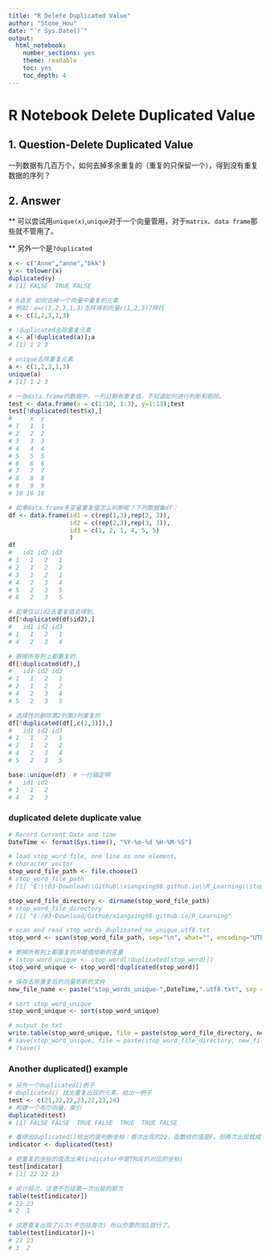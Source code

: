 ```yaml
---
title: "R Delete Duplicated Value"
author: "Stone_Hou"
date: "`r Sys.Date()`"
output:
  html_notebook:
    number_sections: yes
    theme: readable
    toc: yes
    toc_depth: 4
---
```



# R Notebook Delete Duplicated Value

## 1. Question-Delete Duplicated Value

一列数据有几百万个，如何去掉多余重复的（重复的只保留一个），得到没有重复数据的序列？

## 2. Answer

** 可以尝试用`unique(x)`,`unique`对于一个向量管用，对于`matrix`、`data frame`那些就不管用了。

** 另外一个是`?duplicated`

```r
x <- c("Anne","anne","bkk")
y <- tolower(x)
duplicated(y)
# [1] FALSE  TRUE FALSE

# R语言 如何去掉一个向量中重复的元素
# 例如：a=c(1,2,3,1,3)怎样得到向量c(1,2,3)?拜托
a <- c(1,2,3,1,3)

# !duplicated去除重复元素
a <- a[!duplicated(a)];a
# [1] 1 2 3

# unique去除重复元素
a <- c(1,2,3,1,3)
unique(a)
# [1] 1 2 3

# 一张data.frame的数据中，一列日期有重复值，不知道如何进行判断和剔除。
test <- data.frame(x = c(1:10, 1:3), y=1:13);test
test[!duplicated(test$x),]
#     x  y
# 1   1  1
# 2   2  2
# 3   3  3
# 4   4  4
# 5   5  5
# 6   6  6
# 7   7  7
# 8   8  8
# 9   9  9
# 10 10 10

# 如果data.frame多变量重复值怎么判断呢？下列数据集df：
df <- data.frame(id1 = c(rep(1,3),rep(2, 3)),
                 id2 = c(rep(2,3),rep(3, 3)),
                 id3 = c(1, 2, 1, 4, 5, 5)                 
                 )
df
#   id1 id2 id3
# 1   1   2   1
# 2   1   2   2
# 3   1   2   1
# 4   2   3   4
# 5   2   3   5
# 6   2   3   5

# 如果仅以id2去重复值会得到,
df[!duplicated(df$id2),]
#   id1 id2 id3
# 1   1   2   1
# 4   2   3   4

# 删掉所有列上都重复的
df[!duplicated(df),]
#   id1 id2 id3
# 1   1   2   1
# 2   1   2   2
# 4   2   3   4
# 5   2   3   5

# 选择性的删除第2列第3列重复的
df[!duplicated(df[,c(2,3)]),]
#   id1 id2 id3
# 1   1   2   1
# 2   1   2   2
# 4   2   3   4
# 5   2   3   5

base::unique(df)  # 一行搞定啊
#   id1 id2
# 1   1   2
# 4   2   3

```


###  duplicated delete duplicate value


```r
# Record Current Date and time
DateTime <- format(Sys.time(), "%Y-%m-%d %H-%M-%S")

# load stop_word file, one line as one element, 
# character vector
stop_word_file_path <- file.choose()
# stop_word_file_path
# [1] "E:\\03-Download\\Github\\xiangxing98.github.io\\R_Learning\\stop_words_duplicated_no_unique.utf8.txt"

stop_word_file_directory <- dirname(stop_word_file_path)
# stop_word_file_directory
# [1] "E:/03-Download/Github/xiangxing98.github.io/R_Learning"

# scan and read stop_words_duplicated_no_unique.utf8.txt
stop_word <- scan(stop_word_file_path, sep="\n", what="", encoding="UTF-8")

# 删掉所有列上都重复的并赋值给新的变量
# (stop_word_unique <- stop_word[!duplicated(stop_word)])
stop_word_unique <- stop_word[!duplicated(stop_word)]

# 保存去除重复后的向量到新的文件
new_file_name <- paste("stop_words_unique-",DateTime,".utf8.txt", sep = "")

# sort stop_word_unique
stop_word_unique <- sort(stop_word_unique)

# output to txt
write.table(stop_word_unique, file = paste(stop_word_file_directory, new_file_name,sep = "/"), row.names = F, quote = F)
# save(stop_word_unique, file = paste(stop_word_file_directory, new_file_name,sep = "/"))
# ?save()
```

### Another duplicated() example

```r
# 另外一个duplicated()例子
# duplicated() 找出重复出现的元素。给出一例子
test <- c(21,22,22,23,22,23,24)
# 构建一个布尔向量，索引  
duplicated(test)
# [1] FALSE FALSE  TRUE FALSE  TRUE  TRUE FALSE

# 看得出duplicated()给出的是判断坐标：首次出现的22，函数给的值是F，但再次出现就成T了。
indicator <- duplicated(test)

# 把重复的坐标的值选出来(indicator中是TRUE的对应的坐标)
test[indicator]
# [1] 22 22 23

# 统计频次，注意不包括第一次出现的那次
table(test[indicator])
# 22 23 
# 2  1 

# 这是重复出现了几次(不包括首次) 所以你要的加1就行了。
table(test[indicator])+1
# 22 23 
# 3  2

```

